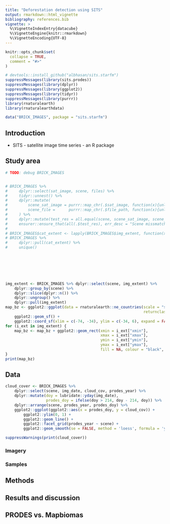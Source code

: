 ```yaml
---
title: "Deforestation detection using SITS"
output: rmarkdown::html_vignette
bibliography: references.bib
vignette: >
  %\VignetteIndexEntry{datacube}
  %\VignetteEngine{knitr::rmarkdown}
  %\VignetteEncoding{UTF-8}
---
```


```r
knitr::opts_chunk$set(
  collapse = TRUE,
  comment = "#>"
)
```

```r
# devtools::install_github("albhasan/sits.starfm")
suppressMessages(library(sits.prodes))
suppressMessages(library(dplyr))
suppressMessages(library(ggplot2))
suppressMessages(library(tidyr))
suppressMessages(library(purrr))
library(rnaturalearth)
library(rnaturalearthdata)

data("BRICK_IMAGES", package = "sits.starfm")
```

## Introduction

* SITS - satellite image time series - an R package

## Study area

```r


# TODO: debug BRICK_IMAGES


# BRICK_IMAGES %>%
#     dplyr::select(sat_image, scene, files) %>%
#     tidyr::unnest() %>%
#     dplyr::mutate(
#         scene_sat_image = purrr::map_chr(.$sat_image, function(x){unlist(stringr::str_split(x, "_"))[3]}),
#         scene_file =      purrr::map_chr(.$file_path, function(x){unlist(stringr::str_split(basename(x), "_"))[3]})
#     ) %>%
#     dplyr::mutate(test_res = all.equal(scene, scene_sat_image, scene_file)) %>%
#     ensurer::ensure_that(all(.$test_res), err_desc = "Scene missmatch")
# 
# BRICK_IMAGES$cat_extent <- lapply(BRICK_IMAGES$img_extent, function(x){paste0(x, collapse = "_")})
# BRICK_IMAGES %>%
#     dplyr::pull(cat_extent) %>%
#     unique()
    
    





img_extent <- BRICK_IMAGES %>% dplyr::select(scene, img_extent) %>% 
    dplyr::group_by(scene) %>% 
    dplyr::slice(dplyr::n()) %>% 
    dplyr::ungroup() %>% 
    dplyr::pull(img_extent)
map_bz <- ggplot2::ggplot(data = rnaturalearth::ne_countries(scale = "small", 
                                                             returnclass = "sf")) +
    ggplot2::geom_sf() +
    ggplot2::coord_sf(xlim = c(-74, -34), ylim = c(-34, 6), expand = FALSE)
for (i_ext in img_extent) {
    map_bz <- map_bz + ggplot2::geom_rect(xmin = i_ext["xmin"], 
                                          xmax = i_ext["xmax"], 
                                          ymin = i_ext["ymin"], 
                                          ymax = i_ext["ymax"], 
                                          fill = NA, colour = "black", size = 1.0)
}
print(map_bz)

```




## Data


```r
cloud_cover <- BRICK_IMAGES %>% 
    dplyr::select(scene, img_date, cloud_cov, prodes_year) %>% 
    dplyr::mutate(doy = lubridate::yday(img_date),
                  prodes_doy = ifelse(doy > 214, doy - 214, doy)) %>% 
    dplyr::arrange(scene, prodes_year, prodes_doy) %>% 
    ggplot2::ggplot(ggplot2::aes(x = prodes_doy, y = cloud_cov)) + 
        ggplot2::ylim(0, 1) +
        ggplot2::geom_line() +
        ggplot2::facet_grid(prodes_year ~ scene) +
        ggplot2::geom_smooth(se = FALSE, method = 'loess', formula = 'y ~ x')

suppressWarnings(print(cloud_cover))
```


### Imagery

### Samples

## Methods

## Results and discussion

## PRODES vs. Mapbiomas
